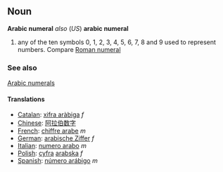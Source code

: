 ==Noun==
'''Arabic numeral'''
''also'' (''US'') '''arabic numeral'''

#any of the ten symbols 0, 1, 2, 3, 4, 5, 6, 7, 8 and 9 used to represent numbers.  Compare [[Roman numeral]]

===See also===

[[w:Arabic Numerals|Arabic numerals]]

====Translations====
*[[Catalan]]: [[xifra aràbiga]] ''f''
*[[Chinese]]: [[阿拉伯数字]]
*[[French]]: [[chiffre arabe]] ''m''
*[[German]]: [[arabische Ziffer]] ''f''
*[[Italian]]: [[numero arabo]] ''m''
*[[Polish]]: [[cyfra]] [[arabska]] ''f''
*[[Spanish]]: [[número arábigo]] ''m''